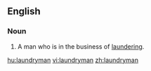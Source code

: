 ==English==

===Noun===
{{en-noun|laundrymen}}

# A man who is in the business of [[laundering]].

[[hu:laundryman]]
[[vi:laundryman]]
[[zh:laundryman]]